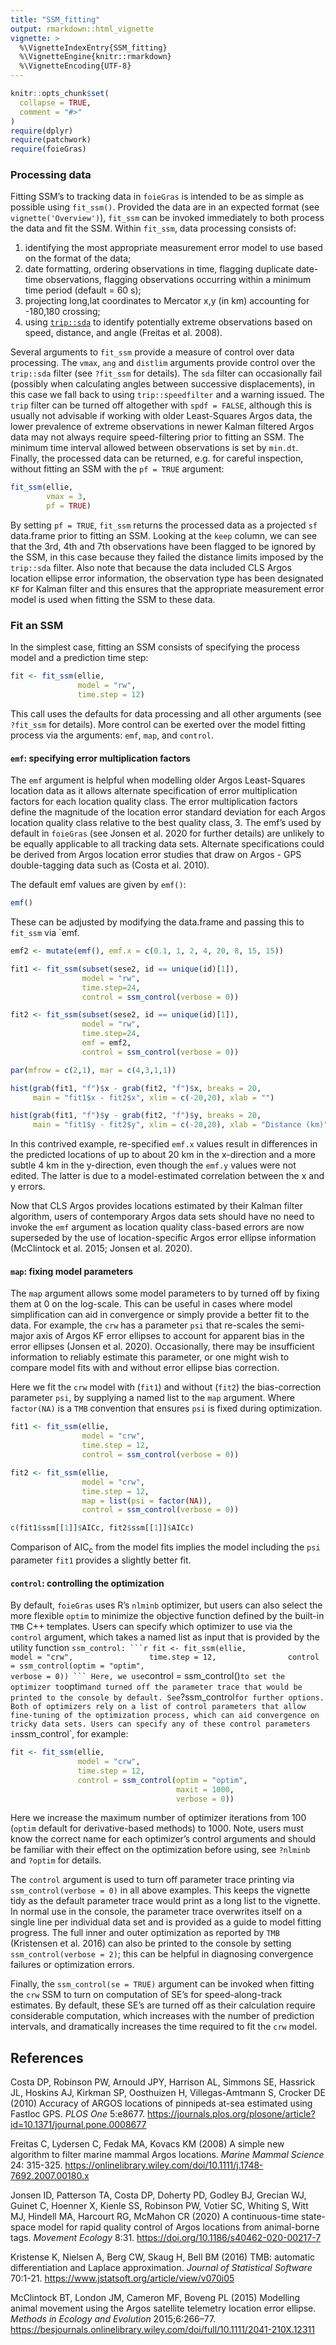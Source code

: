 ```yaml
---
title: "SSM_fitting"
output: rmarkdown::html_vignette
vignette: >
  %\VignetteIndexEntry{SSM_fitting}
  %\VignetteEngine{knitr::rmarkdown}
  %\VignetteEncoding{UTF-8}
---
```


```r
knitr::opts_chunk$set(
  collapse = TRUE,
  comment = "#>"
)
require(dplyr)
require(patchwork)
require(foieGras)
```

### Processing data
Fitting SSM's to tracking data in `foieGras` is intended to be as simple as possible using `fit_ssm()`. Provided the data are in an expected format (see `vignette('Overview')`), `fit_ssm` can be invoked immediately to both process the data and fit the SSM. Within `fit_ssm`, data processing consists of:  

1. identifying the most appropriate measurement error model to use based on the format of the data;  
2. date formatting, ordering observations in time, flagging duplicate date-time observations, flagging observations occurring within a minimum time period (default = 60 s);  
3. projecting long,lat coordinates to Mercator x,y (in km) accounting for -180,180 crossing;  
4. using [`trip::sda`](https://CRAN.R-project.org/package=trip) to identify potentially extreme observations based on speed, distance, and angle (Freitas et al. 2008).  

Several arguments to `fit_ssm` provide a measure of control over data processing. The `vmax`, `ang` and `distlim` arguments provide control over the `trip::sda` filter (see `?fit_ssm` for details). The `sda` filter can occasionally fail (possibly when calculating angles between successive displacements), in this case we fall back to using `trip::speedfilter` and a warning issued. The `trip` filter can be turned off altogether with `spdf = FALSE`, although this is usually not advisable if working with older Least-Squares Argos data, the lower prevalence of extreme observations in newer Kalman filtered Argos data may not always require speed-filtering prior to fitting an SSM. The minimum time interval allowed between observations is set by `min.dt`. Finally, the processed data can be returned, e.g. for careful inspection, without fitting an SSM with the `pf = TRUE` argument:
```r
fit_ssm(ellie, 
        vmax = 3, 
        pf = TRUE)
```

By setting `pf = TRUE`, `fit_ssm` returns the processed data as a projected `sf` data.frame prior to fitting an SSM. Looking at the `keep` column, we can see that the 3rd, 4th and 7th observations have been flagged to be ignored by the SSM, in this case because they failed the distance limits imposed by the `trip::sda` filter. Also note that because the data included CLS Argos location ellipse error information, the observation type has been designated `KF` for Kalman filter and this ensures that the appropriate measurement error model is used when fitting the SSM to these data.

### Fit an SSM
In the simplest case, fitting an SSM consists of specifying the process model and a prediction time step:
```r
fit <- fit_ssm(ellie, 
               model = "rw", 
               time.step = 12)
```

This call uses the defaults for data processing and all other arguments (see `?fit_ssm` for details). More control can be exerted over the model fitting process via the arguments: `emf`, `map`, and `control`. 

#### `emf`: specifying error multiplication factors 
The `emf` argument is helpful when modelling older Argos Least-Squares location data as it allows alternate specification of error multiplication factors for each location quality class. The error multiplication factors define the magnitude of the location error standard deviation for each Argos location quality class relative to the best quality class, 3. The emf's used by default in `foieGras` (see Jonsen et al. 2020 for further details) are unlikely to be equally applicable to all tracking data sets. Alternate specifications could be derived from Argos location error studies that draw on Argos - GPS double-tagging data such as (Costa et al. 2010). 

The default emf values are given by `emf()`:
```r
emf()
```
These can be adjusted by modifying the data.frame and passing this to `fit_ssm` via `emf.
```r
emf2 <- mutate(emf(), emf.x = c(0.1, 1, 2, 4, 20, 8, 15, 15))

fit1 <- fit_ssm(subset(sese2, id == unique(id)[1]), 
                model = "rw", 
                time.step=24, 
                control = ssm_control(verbose = 0))

fit2 <- fit_ssm(subset(sese2, id == unique(id)[1]), 
                model = "rw", 
                time.step=24, 
                emf = emf2, 
                control = ssm_control(verbose = 0))

par(mfrow = c(2,1), mar = c(4,3,1,1))

hist(grab(fit1, "f")$x - grab(fit2, "f")$x, breaks = 20, 
     main = "fit1$x - fit2$x", xlim = c(-20,20), xlab = "")

hist(grab(fit1, "f")$y - grab(fit2, "f")$y, breaks = 20, 
     main = "fit1$y - fit2$y", xlim = c(-20,20), xlab = "Distance (km)")
```

In this contrived example, re-specified `emf.x` values result in differences in the predicted locations of up to about 20 km in the x-direction and a more subtle 4 km in the y-direction, even though the `emf.y` values were not edited. The latter is due to a model-estimated correlation between the x and y errors.

Now that CLS Argos provides locations estimated by their Kalman filter algorithm, users of contemporary Argos data sets should have no need to invoke the `emf` argument as location quality class-based errors are now superseded by the use of location-specific Argos error ellipse information (McClintock et al. 2015; Jonsen et al. 2020).

#### `map`: fixing model parameters
The `map` argument allows some model parameters to by turned off by fixing them at 0 on the log-scale. This can be useful in cases where model simplification can aid in convergence or simply provide a better fit to the data. For example, the `crw` has a parameter `psi` that re-scales the semi-major axis of Argos KF error ellipses to account for apparent bias in the error ellipses (Jonsen et al. 2020). Occasionally, there may be insufficient information to reliably estimate this parameter, or one might wish to compare model fits with and without error ellipse bias correction.

Here we fit the `crw` model with (`fit1`) and without (`fit2`) the bias-correction parameter `psi`, by supplying a named list to the `map` argument. Where `factor(NA)` is a `TMB` convention that ensures `psi` is fixed during optimization.
```r
fit1 <- fit_ssm(ellie, 
                model = "crw", 
                time.step = 12,
                control = ssm_control(verbose = 0))

fit2 <- fit_ssm(ellie, 
                model = "crw", 
                time.step = 12, 
                map = list(psi = factor(NA)),
                control = ssm_control(verbose = 0))

c(fit1$ssm[[1]]$AICc, fit2$ssm[[1]]$AICc)
```

Comparison of AIC~c~ from the model fits implies the model including the `psi` parameter `fit1` provides a slightly better fit.

#### `control`: controlling the optimization
By default, `foieGras` uses R's `nlminb` optimizer, but users can also select the more flexible `optim` to minimize the objective function defined by the built-in `TMB` C++ templates. Users can specify which optimizer to use via the `control` argument, which takes a named list as input that is provided by the utility function `ssm_control:
```r
fit <- fit_ssm(ellie, 
               model = "crw", 
               time.step = 12,
               control = ssm_control(optim = "optim",
                                     verbose = 0))
```
Here, we use `control = ssm_control()` to set the optimizer to `optim` and turned off the parameter trace that would be printed to the console by default. See `?ssm_control` for further options. Both of optimizers rely on a list of control parameters that allow fine-tuning of the optimization process, which can aid convergence on tricky data sets. Users can specify any of these control parameters in `ssm_control`, for example:
```r
fit <- fit_ssm(ellie, 
               model = "crw", 
               time.step = 12,
               control = ssm_control(optim = "optim",
                                     maxit = 1000,
                                     verbose = 0))
```

Here we increase the maximum number of optimizer iterations from 100 (`optim` default for derivative-based methods) to 1000. Note, users must know the correct name for each optimizer's control arguments and should be familiar with their effect on the optimization before using, see `?nlminb` and `?optim` for details.

The `control` argument is used to turn off parameter trace printing via `ssm_control(verbose = 0)` in all above examples. This keeps the vignette tidy as the default parameter trace would print as a long list to the vignette. In normal use in the console, the parameter trace overwrites itself on a single line per individual data set and is provided as a guide to model fitting progress. The full inner and outer optimization as reported by `TMB` (Kristensen et al. 2016) can also be printed to the console by setting `ssm_control(verbose = 2)`; this can be helpful in diagnosing convergence failures or optimization errors.

Finally, the `ssm_control(se = TRUE)` argument can be invoked when fitting the `crw` SSM to turn on computation of SE's for speed-along-track estimates. By default, these SE's are turned off as their calculation require considerable computation, which increases with the number of prediction intervals, and dramatically increases the time required to fit the `crw` model.


## References

Costa DP, Robinson PW, Arnould JPY, Harrison AL, Simmons SE, Hassrick JL, Hoskins AJ, Kirkman SP, Oosthuizen H, Villegas-Amtmann S, Crocker DE (2010) Accuracy of ARGOS locations of pinnipeds at-sea estimated using Fastloc GPS. _PLOS One_ 5:e8677. [https://journals.plos.org/plosone/article?id=10.1371/journal.pone.0008677](https://journals.plos.org/plosone/article?id=10.1371/journal.pone.0008677)

Freitas C, Lydersen C, Fedak MA, Kovacs KM (2008) A simple new algorithm to filter marine mammal Argos locations. _Marine Mammal Science_ 24: 315-325. [https://onlinelibrary.wiley.com/doi/10.1111/j.1748-7692.2007.00180.x](https://onlinelibrary.wiley.com/doi/10.1111/j.1748-7692.2007.00180.x)

Jonsen ID, Patterson TA, Costa DP, Doherty PD, Godley BJ, Grecian WJ, Guinet C, Hoenner X, Kienle SS, Robinson PW, Votier SC, Whiting S, Witt MJ, Hindell MA, Harcourt RG, McMahon CR (2020) A continuous-time state-space model for rapid quality control of Argos locations from animal-borne tags. _Movement Ecology_ 8:31. [https://doi.org/10.1186/s40462-020-00217-7](https://doi.org/10.1186/s40462-020-00217-7)

Kristense K, Nielsen A, Berg CW, Skaug H, Bell BM (2016) TMB: automatic differentiation and Laplace approximation. _Journal of Statistical Software_ 70:1-21. [https://www.jstatsoft.org/article/view/v070i05](https://www.jstatsoft.org/article/view/v070i05)

McClintock BT, London JM, Cameron MF, Boveng PL (2015) Modelling animal movement using the Argos satellite telemetry location error ellipse. _Methods in Ecology and Evolution_ 2015;6:266–77. [https://besjournals.onlinelibrary.wiley.com/doi/full/10.1111/2041-210X.12311](https://besjournals.onlinelibrary.wiley.com/doi/full/10.1111/2041-210X.12311)
